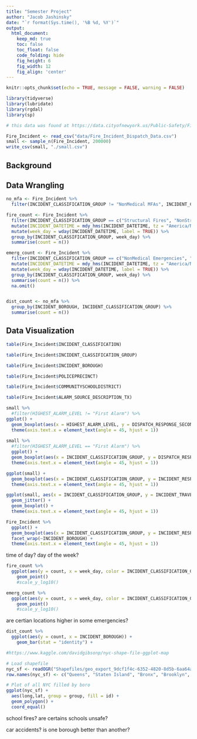 ```yaml
---
title: "Semester Project"
author: "Jacob Jashinsky"
date: "`r format(Sys.time(), '%B %d, %Y')`"
output:
  html_document:  
    keep_md: true
    toc: false
    toc_float: false
    code_folding: hide
    fig_height: 6
    fig_width: 12
    fig_align: 'center'
---
```


```r
knitr::opts_chunk$set(echo = TRUE, message = FALSE, warning = FALSE)
```

```r
library(tidyverse)
library(lubridate)
library(rgdal)
library(sp)
```

```r
# this data was found at https://data.cityofnewyork.us/Public-Safety/Fire-Incident-Dispatch-Data/8m42-w767

Fire_Incident <- read_csv("data/Fire_Incident_Dispatch_Data.csv")
small <- sample_n(Fire_Incident, 200000)
write_csv(small, "./small.csv")
```

## Background

## Data Wrangling

```r
no_mfa <- Fire_Incident %>% 
  filter(INCIDENT_CLASSIFICATION_GROUP != "NonMedical MFAs", INCIDENT_CLASSIFICATION_GROUP != "Medical MFAs")

fire_count <- Fire_Incident %>%
  filter(INCIDENT_CLASSIFICATION_GROUP == c("Structural Fires", "NonStructural Fires")) %>%
  mutate(INCIDENT_DATETIME = mdy_hms(INCIDENT_DATETIME, tz = "America/New_York")) %>%
  mutate(week_day = wday(INCIDENT_DATETIME, label = TRUE)) %>% 
  group_by(INCIDENT_CLASSIFICATION_GROUP, week_day) %>%
  summarise(count = n())

emerg_count <- Fire_Incident %>%
  filter(INCIDENT_CLASSIFICATION_GROUP == c("NonMedical Emergencies", "Medical Emergencies")) %>%
  mutate(INCIDENT_DATETIME = mdy_hms(INCIDENT_DATETIME, tz = "America/New_York")) %>%
  mutate(week_day = wday(INCIDENT_DATETIME, label = TRUE)) %>% 
  group_by(INCIDENT_CLASSIFICATION_GROUP, week_day) %>%
  summarise(count = n()) %>%
  na.omit() 


dist_count <- no_mfa %>%
  group_by(INCIDENT_BOROUGH, INCIDENT_CLASSIFICATION_GROUP) %>%
  summarise(count = n())
```

## Data Visualization

```r
table(Fire_Incident$INCIDENT_CLASSIFICATION)

table(Fire_Incident$INCIDENT_CLASSIFICATION_GROUP)

table(Fire_Incident$INCIDENT_BOROUGH)

table(Fire_Incident$POLICEPRECINCT)

table(Fire_Incident$COMMUNITYSCHOOLDISTRICT)

table(Fire_Incident$ALARM_SOURCE_DESCRIPTION_TX)
```

```r
small %>%
  #filter(HIGHEST_ALARM_LEVEL != "First Alarm") %>%
ggplot() +
  geom_boxplot(aes(x = HIGHEST_ALARM_LEVEL, y = DISPATCH_RESPONSE_SECONDS_QY)) +
  theme(axis.text.x = element_text(angle = 45, hjust = 1))
  
small %>%
  #filter(HIGHEST_ALARM_LEVEL == "First Alarm") %>%
  ggplot() +
  geom_boxplot(aes(x = INCIDENT_CLASSIFICATION_GROUP, y = DISPATCH_RESPONSE_SECONDS_QY)) +
  theme(axis.text.x = element_text(angle = 45, hjust = 1))

ggplot(small) +
  geom_boxplot(aes(x = INCIDENT_CLASSIFICATION_GROUP, y = INCIDENT_RESPONSE_SECONDS_QY, color = VALID_INCIDENT_RSPNS_TIME_INDC)) +
  theme(axis.text.x = element_text(angle = 45, hjust = 1))

ggplot(small, aes(x = INCIDENT_CLASSIFICATION_GROUP, y = INCIDENT_TRAVEL_TM_SECONDS_QY)) +
  geom_jitter() +
  geom_boxplot() +
  theme(axis.text.x = element_text(angle = 45, hjust = 1))
```


```r
Fire_Incident %>%
  ggplot() +
  geom_boxplot(aes(x = INCIDENT_CLASSIFICATION_GROUP, y = INCIDENT_RESPONSE_SECONDS_QY)) + 
  facet_wrap(~INCIDENT_BOROUGH) +
  theme(axis.text.x = element_text(angle = 45, hjust = 1))
```

time of day?
day of the week?


```r
fire_count %>%
  ggplot(aes(y = count, x = week_day, color = INCIDENT_CLASSIFICATION_GROUP)) +
    geom_point()
    #scale_y_log10() 
```

```r
emerg_count %>%
  ggplot(aes(y = count, x = week_day, color = INCIDENT_CLASSIFICATION_GROUP)) +
    geom_point()
    #scale_y_log10() 
```


are certian locations higher in some emergencies?

```r
dist_count %>%
  ggplot(aes(y = count, x = INCIDENT_BOROUGH)) +
    geom_bar(stat = "identity") +
```

```r
#https://www.kaggle.com/davidgibsonp/nyc-shape-file-ggplot-map

# Load shapefile 
nyc_sf <- readOGR("Shapefiles/geo_export_9dcf1f4c-6352-4820-8d5b-6aa64a32dbe0.shp")
row.names(nyc_sf) <- c("Queens", "Staten Island", "Bronx", "Brooklyn", "Manhattan")

# Plot of all NYC filled by boro
ggplot(nyc_sf) +
  aes(long,lat, group = group, fill = id) +
  geom_polygon() +
  coord_equal() 
```

school fires? 
are certains schools unsafe?

car accidents?
is one borough better than another?